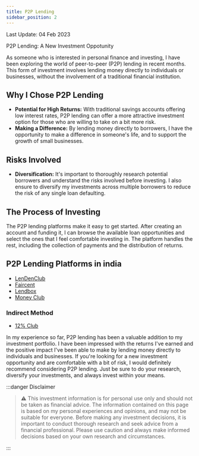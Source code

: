```yaml
---
title: P2P Lending
sidebar_position: 2
---
```

Last Update: 04 Feb 2023


<CustomBlockquote>P2P Lending: A New Investment Oppotunity</CustomBlockquote>

As someone who is interested in personal finance and investing, I have been exploring the world of peer-to-peer (P2P) lending in recent months. 
This form of investment involves lending money directly to individuals or businesses, without the involvement of a traditional financial institution.

## Why I Chose P2P Lending
* **Potential for High Returns:** With traditional savings accounts offering low interest rates, P2P lending can offer a more attractive investment option for those who are willing to take on a bit more risk.
* **Making a Difference:** By lending money directly to borrowers, I have the opportunity to make a difference in someone's life, and to support the growth of small businesses.

## Risks Involved
* **Diversification:** It's important to thoroughly research potential borrowers and understand the risks involved before investing. I also ensure to diversify my investments across multiple borrowers to reduce the risk of any single loan defaulting.

## The Process of Investing
The P2P lending platforms make it easy to get started. After creating an account and funding it, I can browse the available loan opportunities and select the ones that I feel comfortable investing in. The platform handles the rest, including the collection of payments and the distribution of returns.

## P2P Lending Platforms in india
* [LenDenClub](https://www.lendenclub.com/)
* [Faircent](https://www.faircent.com/)
* [Lendbox](https://www.lendbox.in/)
* [Money Club](https://moneyclubber.com/)

### Indirect Method
* [12% Club](https://twelve.club/)

In my experience so far, P2P lending has been a valuable addition to my investment portfolio. 
I have been impressed with the returns I've earned and the positive impact I've been able to make by lending money directly to individuals and businesses. 
If you're looking for a new investment opportunity and are comfortable with a bit of risk, I would definitely recommend considering P2P lending. 
Just be sure to do your research, diversify your investments, and always invest within your means.

:::danger Disclaimer

> :warning: This investment information is for personal use only and should not be taken as financial advice. 
The information contained on this page is based on my personal experiences and opinions, and may not be suitable for everyone. 
Before making any investment decisions, it is important to conduct thorough research and seek advice from a financial professional. 
Please use caution and always make informed decisions based on your own research and circumstances.

:::